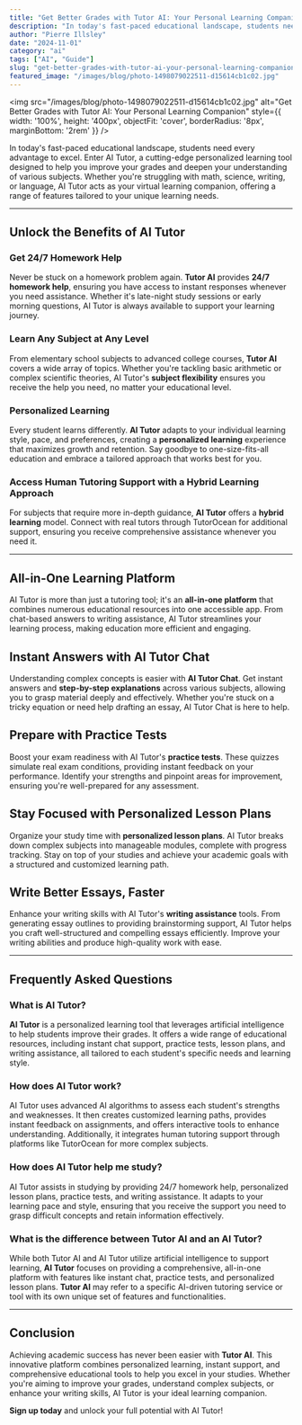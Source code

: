 ```yaml
---
title: "Get Better Grades with Tutor AI: Your Personal Learning Companion"
description: "In today's fast-paced educational landscape, students need every advantage to excel. Enter AI Tutor, a cutting-edge personalized learning tool designed to help you improve your grades and deepen your ..."
author: "Pierre Illsley"
date: "2024-11-01"
category: "ai"
tags: ["AI", "Guide"]
slug: "get-better-grades-with-tutor-ai-your-personal-learning-companion"
featured_image: "/images/blog/photo-1498079022511-d15614cb1c02.jpg"
---
```


<img
  src="/images/blog/photo-1498079022511-d15614cb1c02.jpg"
  alt="Get Better Grades with Tutor AI: Your Personal Learning Companion"
  style={{ width: '100%', height: '400px', objectFit: 'cover', borderRadius: '8px', marginBottom: '2rem' }}
/>


In today's fast-paced educational landscape, students need every advantage to excel. Enter AI Tutor, a cutting-edge personalized learning tool designed to help you improve your grades and deepen your understanding of various subjects. Whether you're struggling with math, science, writing, or language, AI Tutor acts as your virtual learning companion, offering a range of features tailored to your unique learning needs.

---

## Unlock the Benefits of AI Tutor

### Get 24/7 Homework Help

Never be stuck on a homework problem again. **Tutor AI** provides **24/7 homework help**, ensuring you have access to instant responses whenever you need assistance. Whether it's late-night study sessions or early morning questions, AI Tutor is always available to support your learning journey.

### Learn Any Subject at Any Level

From elementary school subjects to advanced college courses, **Tutor AI** covers a wide array of topics. Whether you're tackling basic arithmetic or complex scientific theories, AI Tutor's **subject flexibility** ensures you receive the help you need, no matter your educational level.

### Personalized Learning

Every student learns differently. **AI Tutor** adapts to your individual learning style, pace, and preferences, creating a **personalized learning** experience that maximizes growth and retention. Say goodbye to one-size-fits-all education and embrace a tailored approach that works best for you.

### Access Human Tutoring Support with a Hybrid Learning Approach

For subjects that require more in-depth guidance, **AI Tutor** offers a **hybrid learning** model. Connect with real tutors through TutorOcean for additional support, ensuring you receive comprehensive assistance whenever you need it.

---

## All-in-One Learning Platform

AI Tutor is more than just a tutoring tool; it's an **all-in-one platform** that combines numerous educational resources into one accessible app. From chat-based answers to writing assistance, AI Tutor streamlines your learning process, making education more efficient and engaging.

## Instant Answers with AI Tutor Chat

Understanding complex concepts is easier with **AI Tutor Chat**. Get instant answers and **step-by-step explanations** across various subjects, allowing you to grasp material deeply and effectively. Whether you're stuck on a tricky equation or need help drafting an essay, AI Tutor Chat is here to help.

## Prepare with Practice Tests

Boost your exam readiness with AI Tutor's **practice tests**. These quizzes simulate real exam conditions, providing instant feedback on your performance. Identify your strengths and pinpoint areas for improvement, ensuring you're well-prepared for any assessment.

## Stay Focused with Personalized Lesson Plans

Organize your study time with **personalized lesson plans**. AI Tutor breaks down complex subjects into manageable modules, complete with progress tracking. Stay on top of your studies and achieve your academic goals with a structured and customized learning path.

## Write Better Essays, Faster

Enhance your writing skills with AI Tutor's **writing assistance** tools. From generating essay outlines to providing brainstorming support, AI Tutor helps you craft well-structured and compelling essays efficiently. Improve your writing abilities and produce high-quality work with ease.

---

## Frequently Asked Questions

### What is AI Tutor?

**AI Tutor** is a personalized learning tool that leverages artificial intelligence to help students improve their grades. It offers a wide range of educational resources, including instant chat support, practice tests, lesson plans, and writing assistance, all tailored to each student's specific needs and learning style.

### How does AI Tutor work?

AI Tutor uses advanced AI algorithms to assess each student's strengths and weaknesses. It then creates customized learning paths, provides instant feedback on assignments, and offers interactive tools to enhance understanding. Additionally, it integrates human tutoring support through platforms like TutorOcean for more complex subjects.

### How does AI Tutor help me study?

AI Tutor assists in studying by providing 24/7 homework help, personalized lesson plans, practice tests, and writing assistance. It adapts to your learning pace and style, ensuring that you receive the support you need to grasp difficult concepts and retain information effectively.

### What is the difference between Tutor AI and an AI Tutor?

While both Tutor AI and AI Tutor utilize artificial intelligence to support learning, **AI Tutor** focuses on providing a comprehensive, all-in-one platform with features like instant chat, practice tests, and personalized lesson plans. **Tutor AI** may refer to a specific AI-driven tutoring service or tool with its own unique set of features and functionalities.

---

## Conclusion

Achieving academic success has never been easier with **Tutor AI**. This innovative platform combines personalized learning, instant support, and comprehensive educational tools to help you excel in your studies. Whether you're aiming to improve your grades, understand complex subjects, or enhance your writing skills, AI Tutor is your ideal learning companion.

**Sign up today** and unlock your full potential with AI Tutor!

